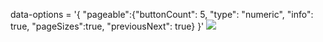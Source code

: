 
<Meta title="Grid/Generic Configurations/Pagination" component={grid} />

 data-options = '{ "pageable":{"buttonCount": 5, "type": "numeric", "info": true, "pageSizes":true, "previousNext": true} }'
<img src={pagination} className="grid-img"/>


